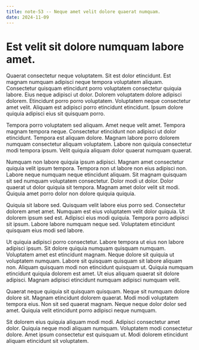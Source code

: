 ```yaml
---
title: note-53 -- Neque amet velit dolore quaerat numquam.
date: 2024-11-09
---
```


# Est velit sit dolore numquam labore amet.

Quaerat consectetur neque voluptatem. Sit est dolor etincidunt. Est magnam numquam adipisci neque tempora voluptatem
aliquam. Consectetur quisquam etincidunt porro voluptatem consectetur quiquia labore. Eius neque adipisci ut dolor.
Dolorem voluptatem dolore adipisci dolorem. Etincidunt porro porro voluptatem. Voluptatem neque consectetur amet velit.
Aliquam est adipisci porro etincidunt etincidunt. Ipsum dolore quiquia adipisci eius sit quisquam porro.

Tempora porro voluptatem sed aliquam. Amet neque velit amet. Tempora magnam tempora neque. Consectetur etincidunt non
adipisci ut dolor etincidunt. Tempora est aliquam dolore. Magnam labore porro dolorem numquam consectetur aliquam
voluptatem. Labore non quiquia consectetur modi tempora ipsum. Velit quiquia aliquam dolor quaerat numquam quaerat.

Numquam non labore quiquia ipsum adipisci. Magnam amet consectetur quiquia velit ipsum tempora. Tempora non ut labore
non eius adipisci non. Labore neque numquam neque etincidunt aliquam. Sit magnam quisquam sit sed numquam voluptatem
consectetur. Dolor modi ut dolor. Dolor quaerat ut dolor quiquia sit tempora. Magnam amet dolor velit sit modi. Quiquia
amet porro dolor non dolore quiquia quiquia.

Quiquia sit labore sed. Quisquam velit labore eius porro sed. Consectetur dolorem amet amet. Numquam est eius voluptatem
velit dolor quiquia. Ut dolorem ipsum sed est. Adipisci eius modi quiquia. Tempora porro adipisci sit ipsum. Labore
labore numquam neque sed. Voluptatem etincidunt quisquam eius modi sed labore.

Ut quiquia adipisci porro consectetur. Labore tempora ut eius non labore adipisci ipsum. Sit dolore quiquia numquam
quisquam numquam. Voluptatem amet est etincidunt magnam. Neque dolore sit quiquia ut voluptatem numquam. Labore sit
quisquam quisquam sit labore aliquam non. Aliquam quisquam modi non etincidunt quisquam ut. Quiquia numquam etincidunt
quiquia dolorem est amet. Ut eius aliquam quaerat sit dolore adipisci. Magnam adipisci etincidunt numquam adipisci
numquam velit.

Quaerat neque quiquia sit quisquam quisquam. Neque sit numquam dolore dolore sit. Magnam etincidunt dolorem quaerat.
Modi modi voluptatem tempora eius. Non sit sed quaerat magnam. Neque neque dolor dolor sed amet. Quiquia velit
etincidunt porro adipisci neque numquam.

Sit dolorem eius quiquia aliquam modi modi. Adipisci consectetur amet dolor. Quiquia neque modi aliquam numquam.
Voluptatem modi consectetur dolore. Amet ipsum consectetur est quisquam ut. Modi dolorem etincidunt aliquam etincidunt
sit voluptatem.
